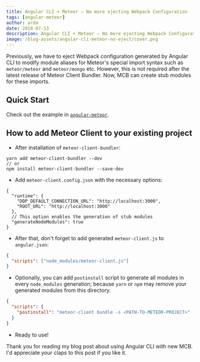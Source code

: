 ```yaml
---
title: Angular CLI + Meteor — No more ejecting Webpack Configuration
tags: [angular-meteor]
author: arda
date: 2018-07-13
description: Angular CLI + Meteor — No more ejecting Webpack Configuration
image: /blog-assets/angular-cli-meteor-no-eject/cover.png
---
```



<Article />

Previously, we have to eject Webpack configuration generated by Angular CLI to modify module aliases for Meteor's special import syntax such as `meteor/meteor` and `meteor/mongo` etc.
However, this is not required after the latest release of Meteor Client Bundler. Now, MCB can create stub modules for these imports.

## Quick Start

Check out the example in [`angular-meteor`](https://github.com/Urigo/angular-meteor/tree/master/examples/AngularCLI).

## How to add Meteor Client to your existing project

- After installation of `meteor-client-bundler`:

```
yarn add meteor-client-bundler --dev
// or
npm install meteor-client-bundler --save-dev
```

- Add `meteor-client.config.json` with the necessary options:

```jsonc filename="meteor-client.config.json"
{
  "runtime": {
    "DDP_DEFAULT_CONNECTION_URL": "http://localhost:3000",
    "ROOT_URL": "http://localhost:3000"
  },
  // This option enables the generation of stub modules
  "generateNodeModules": true
}
```

- After that, don't forget to add generated `meteor-client.js` to `angular.json`:

```json
{
  "scripts": ["node_modules/meteor-client.js"]
}
```

- Optionally, you can add `postinstall` script to generate all modules in every `node_modules` generation; because `yarn` or `npm` may remove your generated modules from this directory.

```json filename="package.json"
{
  "scripts": {
    "postinstall": "meteor-client bundle -s <PATH-TO-METEOR-PROJECT>"
  }
}
```

- Ready to use!

Thank you for reading my blog post about using Angular CLI with new MCB. I'd appreciate your claps to this post if you like it.
